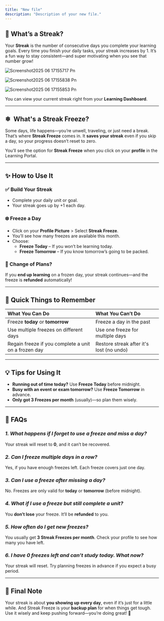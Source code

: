 ```yaml
---
title: "New file"
description: "Description of your new file."
---
```


## **🚀 What’s a Streak?**

Your **Streak** is the number of consecutive days you complete your learning goals. Every time you finish your daily tasks, your streak increases by 1. It’s a fun way to stay consistent—and super motivating when you see that number grow\!

![Screenshot2025 06 17155717 Pn](/images/Screenshot2025-06-17155717.png)

![Screenshot2025 06 17155838 Pn](/images/Screenshot2025-06-17155838.png)

![Screenshot2025 06 17155853 Pn](/images/Screenshot2025-06-17155853.png)

You can view your current streak right from your **Learning Dashboard**.

---

## **❄ ️ What's a Streak Freeze?**

Some days, life happens—you’re unwell, traveling, or just need a break. That’s where **Streak Freeze** comes in. It **saves your streak** even if you skip a day, so your progress doesn’t reset to zero.

You’ll see the option for **Streak Freeze** when you click on your **profile** in the Learning Portal.

---

## **✨ How to Use It**

### **✅ Build Your Streak**

- Complete your daily unit or goal.
- Your streak goes up by \+1 each day.

### **❄️ Freeze a Day**

- Click on your **Profile Picture** \> Select **Streak Freeze**.
- You’ll see how many freezes are available this month.
- Choose:
  - **Freeze Today** – If you won’t be learning today.
  - **Freeze Tomorrow** – If you know tomorrow’s going to be packed.

### **🔁 Change of Plans?**

If you **end up learning** on a frozen day, your streak continues—and the freeze is **refunded** automatically\!

---

## **🧠 Quick Things to Remember**

| **What You Can Do**                                  | **What You Can’t Do**                    |
| :--------------------------------------------------- | :--------------------------------------- |
| Freeze **today** or **tomorrow**                     | Freeze a day in the past                 |
| Use multiple freezes on different days               | Use one freeze for multiple days         |
| Regain freeze if you complete a unit on a frozen day | Restore streak after it's lost (no undo) |

---

## **💡 Tips for Using It**

- **Running out of time today?** Use **Freeze Today** before midnight.
- **Busy with an event or exam tomorrow?** Use **Freeze Tomorrow** in advance.
- **Only got 3 Freezes per month** (usually)—so plan them wisely.

---

## **📌 FAQs**

### **_1. What happens if I forget to use a freeze and miss a day?_**

Your streak will reset to **0**, and it can’t be recovered.

### **_2. Can I freeze multiple days in a row?_**

Yes, if you have enough freezes left. Each freeze covers just one day.

### **_3. Can I use a freeze after missing a day?_**

No. Freezes are only valid for **today** or **tomorrow** (before midnight).

### **_4. What if I use a freeze but still complete a unit?_**

You **don’t lose** your freeze. It’ll be **refunded** to you.

### **_5. How often do I get new freezes?_**

You usually get **3 Streak Freezes per month**. Check your profile to see how many you have left.

### **_6. I have 0 freezes left and can’t study today. What now?_**

Your streak will reset. Try planning freezes in advance if you expect a busy period.

---

## **🎯 Final Note**

Your streak is about **you showing up every day**, even if it’s just for a little while. And Streak Freeze is your **backup plan** for when things get tough. Use it wisely and keep pushing forward—you’re doing great\! 🙌